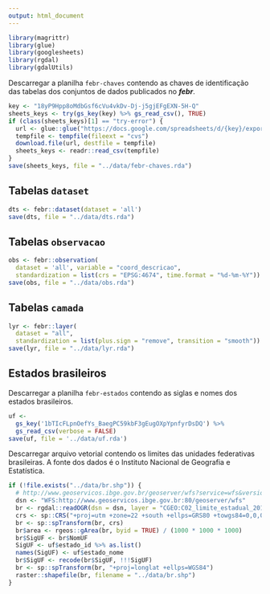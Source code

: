 ```yaml
---
output: html_document
---
```


```r
library(magrittr)
library(glue)
library(googlesheets)
library(rgdal)
library(gdalUtils)
```

Descarregar a planilha `febr-chaves` contendo as chaves de identificação das tabelas dos conjuntos de dados
publicados no ___febr___.

```r
key <- "18yP9Hpp8oMdbGsf6cVu4vkDv-Dj-j5gjEFgEXN-5H-Q"
sheets_keys <- try(gs_key(key) %>% gs_read_csv(), TRUE)
if (class(sheets_keys)[1] == "try-error") {
  url <- glue::glue("https://docs.google.com/spreadsheets/d/{key}/export?format=csv")
  tempfile <- tempfile(fileext = "cvs")
  download.file(url, destfile = tempfile)
  sheets_keys <- readr::read_csv(tempfile)
}
save(sheets_keys, file = "../data/febr-chaves.rda")
```

## Tabelas `dataset`

```r
dts <- febr::dataset(dataset = 'all')
save(dts, file = "../data/dts.rda")
```

## Tabelas `observacao`

```r
obs <- febr::observation(
  dataset = 'all', variable = "coord_descricao", 
  standardization = list(crs = "EPSG:4674", time.format = "%d-%m-%Y"))
save(obs, file = "../data/obs.rda")
```

## Tabelas `camada`

```r
lyr <- febr::layer(
  dataset = "all", 
  standardization = list(plus.sign = "remove", transition = "smooth"))
save(lyr, file = "../data/lyr.rda")
```

## Estados brasileiros

Descarregar a planilha `febr-estados` contendo as siglas e nomes dos estados brasileiros.

```r
uf <-
  gs_key('1bTIcFLpnOefYs_BaegPC59kbF3gEugOXpYpnfyrDsDQ') %>% 
  gs_read_csv(verbose = FALSE)
save(uf, file = '../data/uf.rda')
```

Descarregar arquivo vetorial contendo os limites das unidades federativas brasileiras. A fonte dos dados é o
Instituto Nacional de Geografia e Estatística.

```r
if (!file.exists("../data/br.shp")) {
  # http://www.geoservicos.ibge.gov.br/geoserver/wfs?service=wfs&version=1.1.0&request=GetCapabilities
  dsn <- "WFS:http://www.geoservicos.ibge.gov.br:80/geoserver/wfs"
  br <- rgdal::readOGR(dsn = dsn, layer = "CGEO:C02_limite_estadual_2010")
  crs <- sp::CRS("+proj=utm +zone=22 +south +ellps=GRS80 +towgs84=0,0,0,0,0,0,0 +units=m +no_defs")
  br <- sp::spTransform(br, crs)
  br$area <- rgeos::gArea(br, byid = TRUE) / (1000 * 1000 * 1000)
  br$SigUF <- br$NomUF
  SigUF <- uf$estado_id %>% as.list()
  names(SigUF) <- uf$estado_nome
  br$SigUF <- recode(br$SigUF, !!!SigUF)
  br <- sp::spTransform(br, "+proj=longlat +ellps=WGS84")
  raster::shapefile(br, filename = "../data/br.shp")
}
```

